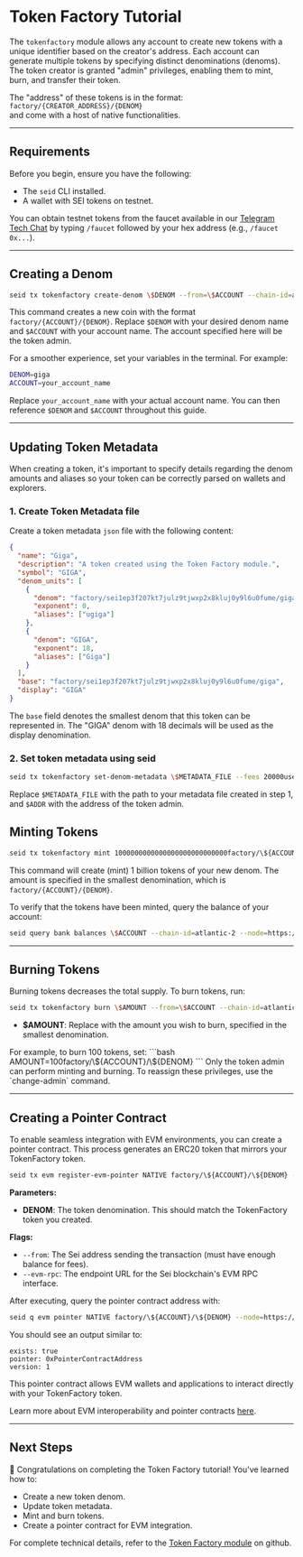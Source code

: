 
# Token Factory Tutorial

The `tokenfactory` module allows any account to create new tokens with a unique
identifier based on the creator's address. Each account can generate multiple
tokens by specifying distinct denominations (denoms). The token creator is
granted "admin" privileges, enabling them to mint, burn, and transfer their
token.

The "address" of these tokens is in the format:  
`factory/{CREATOR_ADDRESS}/{DENOM}`  
and come with a host of native functionalities.

---

## Requirements

Before you begin, ensure you have the following:

- The `seid` CLI installed.
- A wallet with SEI tokens on testnet.

<Callout type="info">You can obtain testnet tokens from the faucet available in our [Telegram Tech Chat](https://t.me/+y0eW4tn8gZZiMmJk) by typing `/faucet` followed by your hex address (e.g., `/faucet 0x...`).</Callout>

---

## Creating a Denom

```bash
seid tx tokenfactory create-denom \$DENOM --from=\$ACCOUNT --chain-id=atlantic-2 --node=https://rpc-testnet.sei-apis.com --broadcast-mode=block --fees=20000usei
```

This command creates a new coin with the format `factory/{ACCOUNT}/{DENOM}`.
Replace `$DENOM` with your desired denom name and `$ACCOUNT` with your account
name. The account specified here will be the token admin.

<Callout>
For a smoother experience, set your variables in the terminal. For example:

```bash
DENOM=giga
ACCOUNT=your_account_name
```

Replace `your_account_name` with your actual account name. You can then
reference `$DENOM` and `$ACCOUNT` throughout this guide.

</Callout>

---

## Updating Token Metadata

When creating a token, it's important to specify details regarding the denom
amounts and aliases so your token can be correctly parsed on wallets and
explorers.

### 1. Create Token Metadata file

Create a token metadata `json` file with the following content:

```json
{
  "name": "Giga",
  "description": "A token created using the Token Factory module.",
  "symbol": "GIGA",
  "denom_units": [
    {
      "denom": "factory/sei1ep3f207kt7julz9tjwxp2x8kluj0y9l6u0fume/giga",
      "exponent": 0,
      "aliases": ["ugiga"]
    },
    {
      "denom": "GIGA",
      "exponent": 18,
      "aliases": ["Giga"]
    }
  ],
  "base": "factory/sei1ep3f207kt7julz9tjwxp2x8kluj0y9l6u0fume/giga",
  "display": "GIGA"
}
```

The `base` field denotes the smallest denom that this token can be represented
in. The "GIGA" denom with 18 decimals will be used as the display denomination.

### 2. Set token metadata using seid

```bash
seid tx tokenfactory set-denom-metadata \$METADATA_FILE --fees 20000usei -b block -y --from \$ADDR
```

Replace `$METADATA_FILE` with the path to your metadata file created in step 1,
and `$ADDR` with the address of the token admin.

## Minting Tokens

```bash
seid tx tokenfactory mint 1000000000000000000000000000factory/\${ACCOUNT}/\${DENOM} --from=\$ACCOUNT --chain-id=atlantic-2 --node=https://rpc-testnet.sei-apis.com --broadcast-mode=block --fees=20000usei
```

This command will create (mint) 1 billion tokens of your new denom. The amount
is specified in the smallest denomination, which is `factory/{ACCOUNT}/{DENOM}`.

To verify that the tokens have been minted, query the balance of your account:

```bash
seid query bank balances \$ACCOUNT --chain-id=atlantic-2 --node=https://rpc-testnet.sei-apis.com
```

---

## Burning Tokens

Burning tokens decreases the total supply. To burn tokens, run:

```bash
seid tx tokenfactory burn \$AMOUNT --from=\$ACCOUNT --chain-id=atlantic-2 --node=https://rpc-testnet.sei-apis.com --broadcast-mode=block --fees=20000usei
```

- **$AMOUNT**: Replace with the amount you wish to burn, specified in the
  smallest denomination.

<Callout>
  For example, to burn 100 tokens, set: ```bash AMOUNT=100factory/\${ACCOUNT}/\${DENOM}
  ``` Only the token admin can perform minting and burning. To reassign these privileges, use the `change-admin` command.
</Callout>

---

## Creating a Pointer Contract

To enable seamless integration with EVM environments, you can create a pointer
contract. This process generates an ERC20 token that mirrors your TokenFactory
token.

```bash
seid tx evm register-evm-pointer NATIVE factory/\${ACCOUNT}/\${DENOM} --from=\$ACCOUNT --fees=20000usei --evm-rpc=https://evm-rpc.arctic-1.seinetwork.io/
```

**Parameters:**

- **DENOM**: The token denomination. This should match the TokenFactory token
  you created.

**Flags:**

- `--from`: The Sei address sending the transaction (must have enough balance
  for fees).
- `--evm-rpc`: The endpoint URL for the Sei blockchain's EVM RPC interface.

After executing, query the pointer contract address with:

```bash
seid q evm pointer NATIVE factory/\${ACCOUNT}/\${DENOM} --node=https://rpc-testnet.sei-apis.com
```

You should see an output similar to:

```
exists: true
pointer: 0xPointerContractAddress
version: 1
```

This pointer contract allows EVM wallets and applications to interact directly
with your TokenFactory token.

<Callout type="info">Learn more about EVM interoperability and pointer contracts [here](../interoperability/overview.mdx).</Callout>

---

## Next Steps

🎉 Congratulations on completing the Token Factory tutorial! You've learned how
to:

- Create a new token denom.
- Update token metadata.
- Mint and burn tokens.
- Create a pointer contract for EVM integration.

For complete technical details, refer to the
[Token Factory module](https://github.com/sei-protocol/sei-chain/tree/main/x/tokenfactory)
on github.

